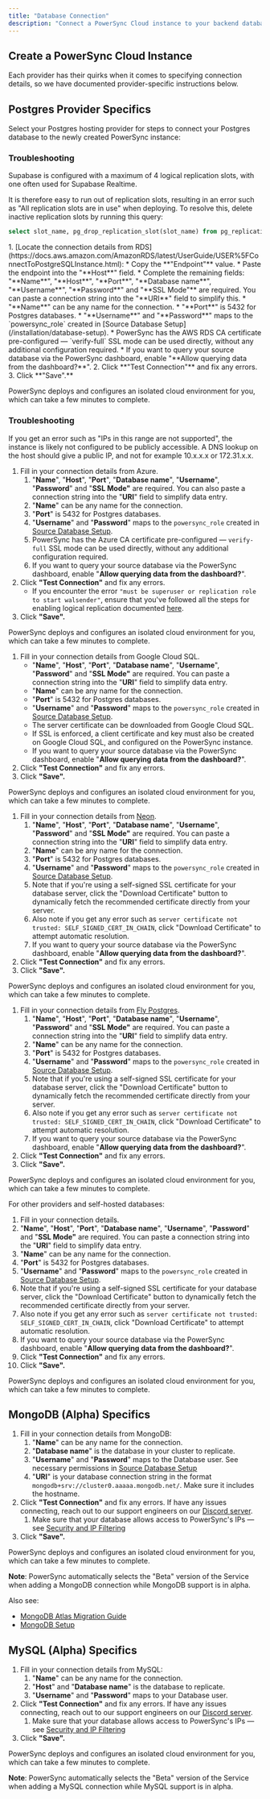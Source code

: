 ```yaml
---
title: "Database Connection"
description: "Connect a PowerSync Cloud instance to your backend database."
---
```



## Create a PowerSync Cloud Instance

<CreateCloudInstance/>

Each provider has their quirks when it comes to specifying connection details, so we have documented provider-specific instructions below.

## <Icon icon="elephant" iconType="solid" size="24"/> Postgres Provider Specifics

Select your Postgres hosting provider for steps to connect your Postgres database to the newly created PowerSync instance:
<AccordionGroup>
   <Accordion title="Supabase">
   <SupabaseConnection/>

   ### Troubleshooting

   Supabase is configured with a maximum of 4 logical replication slots, with one often used for Supabase Realtime.

   It is therefore easy to run out of replication slots, resulting in an error such as "All replication slots are in use" when deploying. To resolve this, delete inactive replication slots by running this query:

   ```sql
   select slot_name, pg_drop_replication_slot(slot_name) from pg_replication_slots where active = false;
   ```
</Accordion>
<Accordion title="AWS RDS">
1. [Locate the connection details from RDS](https://docs.aws.amazon.com/AmazonRDS/latest/UserGuide/USER%5FConnectToPostgreSQLInstance.html):
   * Copy the **"Endpoint"** value.
   * Paste the endpoint into the "**Host**" field.
   * Complete the remaining fields: "**Name**", "**Host**", "**Port**", "**Database name**", "**Username**", "**Password**" and "**SSL Mode"** are required. You can paste a connection string into the "**URI**" field to simplify this.
   * "**Name**" can be any name for the connection.
   * "**Port**" is 5432 for Postgres databases.
   * "**Username**" and "**Password**" maps to the `powersync_role` created in [Source Database Setup](/installation/database-setup).
   * PowerSync has the AWS RDS CA certificate pre-configured — `verify-full` SSL mode can be used directly, without any additional configuration required.
   * If you want to query your source database via the PowerSync dashboard, enable "**Allow querying data from the dashboard?**".
2. Click **"Test Connection"** and fix any errors.
3. Click **"Save".**

PowerSync deploys and configures an isolated cloud environment for you, which can take a few minutes to complete.

### Troubleshooting

If you get an error such as "IPs in this range are not supported", the instance is likely not configured to be publicly accessible. A DNS lookup on the host should give a public IP, and not for example 10.x.x.x or 172.31.x.x.
</Accordion>
<Accordion title="Azure Postgres">
1. Fill in your connection details from Azure.
   1. "**Name**", "**Host**", "**Port**", "**Database name**", "**Username**", "**Password**" and "**SSL Mode"** are required. You can also paste a connection string into the "**URI**" field to simplify data entry.
   2. "**Name**" can be any name for the connection.
   3. "**Port**" is 5432 for Postgres databases.
   4. "**Username**" and "**Password**" maps to the `powersync_role` created in [Source Database Setup](/installation/database-setup).
   5. PowerSync has the Azure CA certificate pre-configured — `verify-full` SSL mode can be used directly, without any additional configuration required.
   6. If you want to query your source database via the PowerSync dashboard, enable "**Allow querying data from the dashboard?**".
1. Click **"Test Connection"** and fix any errors.
   * If you encounter the error `"must be superuser or replication role to start walsender"`, ensure that you've followed all the steps for enabling logical replication documented [here](https://learn.microsoft.com/en-us/azure/postgresql/flexible-server/concepts-logical#prerequisites-for-logical-replication-and-logical-decoding).
2. Click **"Save".**

PowerSync deploys and configures an isolated cloud environment for you, which can take a few minutes to complete.
</Accordion>
<Accordion title="Google Cloud SQL">
1. Fill in your connection details from Google Cloud SQL.
   * "**Name**", "**Host**", "**Port**", "**Database name**", "**Username**", "**Password**" and "**SSL Mode"** are required. You can paste a connection string into the "**URI**" field to simplify data entry.
   * "**Name**" can be any name for the connection.
   * "**Port**" is 5432 for Postgres databases.
   * "**Username**" and "**Password**" maps to the `powersync_role` created in [Source Database Setup](/installation/database-setup).
   * The server certificate can be downloaded from Google Cloud SQL.
   * If SSL is enforced, a client certificate and key must also be created on Google Cloud SQL, and configured on the PowerSync instance.
   * If you want to query your source database via the PowerSync dashboard, enable "**Allow querying data from the dashboard?**".
1. Click **"Test Connection"** and fix any errors.
2. Click **"Save".**

PowerSync deploys and configures an isolated cloud environment for you, which can take a few minutes to complete.
</Accordion>
<Accordion title="Neon">
1. Fill in your connection details from [Neon](https://neon.tech/).
   1. "**Name**", "**Host**", "**Port**", "**Database name**", "**Username**", "**Password**" and "**SSL Mode"** are required. You can paste a connection string into the "**URI**" field to simplify data entry.
   2. "**Name**" can be any name for the connection.
   3. "**Port**" is 5432 for Postgres databases.
   4. "**Username**" and "**Password**" maps to the `powersync_role` created in [Source Database Setup](/installation/database-setup).
   5. Note that if you're using a self-signed SSL certificate for your database server, click the "Download Certificate" button to dynamically fetch the recommended certificate directly from your server.
   6. Also note if you get any error such as `server certificate not trusted: SELF_SIGNED_CERT_IN_CHAIN`, click "Download Certificate" to attempt automatic resolution.
   7. If you want to query your source database via the PowerSync dashboard, enable "**Allow querying data from the dashboard?**".
1. Click **"Test Connection"** and fix any errors.
2. Click **"Save".**

PowerSync deploys and configures an isolated cloud environment for you, which can take a few minutes to complete.
</Accordion>
<Accordion title="Fly Postgres">
1. Fill in your connection details from [Fly Postgres](https://fly.io/docs/postgres/).
   1. "**Name**", "**Host**", "**Port**", "**Database name**", "**Username**", "**Password**" and "**SSL Mode"** are required. You can paste a connection string into the "**URI**" field to simplify data entry.
   2. "**Name**" can be any name for the connection.
   3. "**Port**" is 5432 for Postgres databases.
   4. "**Username**" and "**Password**" maps to the `powersync_role` created in [Source Database Setup](/installation/database-setup).
   5. Note that if you're using a self-signed SSL certificate for your database server, click the "Download Certificate" button to dynamically fetch the recommended certificate directly from your server.
   6. Also note if you get any error such as `server certificate not trusted: SELF_SIGNED_CERT_IN_CHAIN`, click "Download Certificate" to attempt automatic resolution.
   7. If you want to query your source database via the PowerSync dashboard, enable "**Allow querying data from the dashboard?**".
1. Click **"Test Connection"** and fix any errors.
2. Click **"Save".**

PowerSync deploys and configures an isolated cloud environment for you, which can take a few minutes to complete.
</Accordion>
</AccordionGroup>

For other providers and self-hosted databases:
<Accordion title="Other / Self-hosted">
   1. Fill in your connection details.
   1. "**Name**", "**Host**", "**Port**", "**Database name**", "**Username**", "**Password**" and "**SSL Mode"** are required. You can paste a connection string into the "**URI**" field to simplify data entry.
   2. "**Name**" can be any name for the connection.
   3. "**Port**" is 5432 for Postgres databases.
   4. "**Username**" and "**Password**" maps to the `powersync_role` created in [Source Database Setup](/installation/database-setup).
   5. Note that if you're using a self-signed SSL certificate for your database server, click the "Download Certificate" button to dynamically fetch the recommended certificate directly from your server.
   6. Also note if you get any error such as `server certificate not trusted: SELF_SIGNED_CERT_IN_CHAIN`, click "Download Certificate" to attempt automatic resolution.
   7. If you want to query your source database via the PowerSync dashboard, enable "**Allow querying data from the dashboard?**".
1. Click **"Test Connection"** and fix any errors.
2. Click **"Save".**

PowerSync deploys and configures an isolated cloud environment for you, which can take a few minutes to complete.
</Accordion>


## <Icon icon="leaf" iconType="solid" size="24"/> MongoDB (Alpha) Specifics

1. Fill in your connection details from MongoDB:
   1. "**Name**" can be any name for the connection.
   2. "**Database name**" is the database in your cluster to replicate.
   3. "**Username**" and "**Password**" maps to the Database user. See necessary permissions in [Source Database Setup](/installation/database-setup/)
   4. "**URI**" is your database connection string in the format `mongodb+srv://cluster0.aaaaa.mongodb.net/`. Make sure it includes the hostname.
2. Click **"Test Connection"** and fix any errors. If have any issues connecting, reach out to our support engineers on our [Discord server](https://discord.gg/powersync).
   1. Make sure that your database allows access to PowerSync's IPs — see [Security and IP Filtering](/installation/database-setup/security-and-ip-filtering)
3. Click **"Save".**

PowerSync deploys and configures an isolated cloud environment for you, which can take a few minutes to complete.

**Note**: PowerSync automatically selects the "Beta" version of the Service when adding a MongoDB connection while MongoDB support is in alpha.

Also see:
- [MongoDB Atlas Migration Guide](/migration-guides/mongodb-atlas)
- [MongoDB Setup](/installation/database-setup#mongodb-alpha)

## <Icon icon="dolphin" iconType="solid" size="24"/> MySQL (Alpha) Specifics

1. Fill in your connection details from MySQL:
   1. "**Name**" can be any name for the connection.
   2. "**Host**" and "**Database name**" is the database to replicate.
   3. "**Username**" and "**Password**" maps to your Database user.
2. Click **"Test Connection"** and fix any errors. If have any issues connecting, reach out to our support engineers on our [Discord server](https://discord.gg/powersync).
   1. Make sure that your database allows access to PowerSync's IPs — see [Security and IP Filtering](/installation/database-setup/security-and-ip-filtering)
3. Click **"Save".**

PowerSync deploys and configures an isolated cloud environment for you, which can take a few minutes to complete.

**Note**: PowerSync automatically selects the "Beta" version of the Service when adding a MySQL connection while MySQL support is in alpha.

